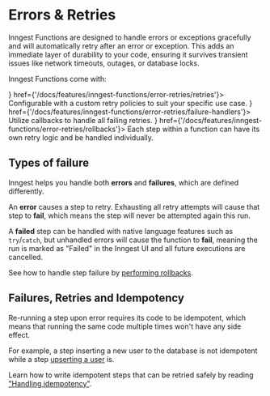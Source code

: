 

# Errors & Retries

Inngest Functions are designed to handle errors or exceptions gracefully and will automatically retry after an error or exception. This adds an immediate layer of durability to your code, ensuring it survives transient issues like network timeouts, outages, or database locks.

Inngest Functions come with:

<CardGroup cols={1}>
  <Card title="Automatic Retries" icon={<ReplayIcon />} href={'/docs/features/inngest-functions/error-retries/retries'}>
    Configurable with a custom retry policies to suit your specific use case.
  </Card>
  <Card title="Failure handlers" icon={<ErrorWarningIcon />} href={'/docs/features/inngest-functions/error-retries/failure-handlers'}>
    Utilize callbacks to handle all failing retries.
  </Card>
  <Card title="Rollbacks support" icon={<ArrowGoBackIcon />} href={'/docs/features/inngest-functions/error-retries/rollbacks'}>
    Each step within a function can have its own retry logic and be handled individually.
  </Card>
</CardGroup>


## Types of failure

Inngest helps you handle both **errors** and **failures**, which are defined differently.

An **error** causes a step to retry. Exhausting all retry attempts will cause that step to **fail**, which means the step will never be attempted again this run.

A **failed** step can be handled with native language features such as `try`/`catch`, but unhandled errors will cause the function to **fail**, meaning the run is marked as "Failed" in the Inngest UI and all future executions are cancelled.

See how to handle step failure by [performing rollbacks](/docs/features/inngest-functions/error-retries/rollbacks).


## Failures, Retries and Idempotency

Re-running a step upon error requires its code to be idempotent, which means that running the same code multiple times won't have any side effect.

For example, a step inserting a new user to the database is not idempotent while a step [upserting a user](https://www.cockroachlabs.com/blog/sql-upsert/) is.


Learn how to write idempotent steps that can be retried safely by reading ["Handling idempotency"](/docs/guides/handling-idempotency).